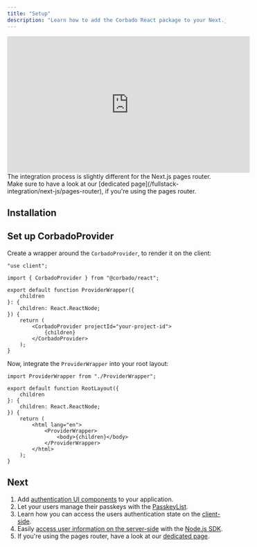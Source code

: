 ```yaml
---
title: "Setup"
description: "Learn how to add the Corbado React package to your Next.js application."
---
```



<iframe
  width="560"
  height="315"
  src="https://www.youtube.com/watch?v=4XSnieeHapM"
  title="Passkeys Next.js: How to Implement Passkeys in Next.js Apps"
  frameborder="0"
  allow="accelerometer; autoplay; clipboard-write; encrypted-media; gyroscope; picture-in-picture"
  allowfullscreen
></iframe>

<Note>
    The integration process is slightly different for the Next.js pages router.
    Make sure to have a look at our [dedicated page](/fullstack-integration/next-js/pages-router), if you're using the pages router.
</Note>

## Installation

<Installation />

## Set up CorbadoProvider

Create a wrapper around the `CorbadoProvider`, to render it on the client:

```tsx ProviderWrapper.tsx
"use client";

import { CorbadoProvider } from "@corbado/react";

export default function ProviderWrapper({
    children
}: {
    children: React.ReactNode;
}) {
    return (
        <CorbadoProvider projectId="your-project-id">
            {children}
        </CorbadoProvider>
    );
}
```

Now, integrate the `ProviderWrapper` into your root layout:

```tsx layout.tsx
import ProviderWrapper from "./ProviderWrapper";

export default function RootLayout({
    children
}: {
    children: React.ReactNode;
}) {
    return (
        <html lang="en">
            <ProviderWrapper>
                <body>{children}</body>
            </ProviderWrapper>
        </html>
    );
}
```

<CorbadoProviderReference />

## Next

1. Add [authentication UI components](/fullstack-integration/next-js/corbadoauth) to your application.
2. Let your users manage their passkeys with the [PasskeyList](/fullstack-integration/next-js/passkeylist).
3. Learn how you can access the users authentication state on the [client-side](/fullstack-integration/next-js/authentication-state-client).
4. Easily [access user information on the server-side](/fullstack-integration/next-js/authentication-state-server)
with the [Node.js SDK](/backend-integration/node-js-sdk).
5. If you're using the pages router, have a look at our [dedicated page](/fullstack-integration/next-js/pages-router).